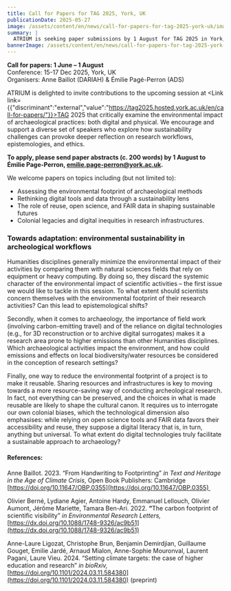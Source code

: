 ```yaml
---
title: Call for Papers for TAG 2025, York, UK
publicationDate: 2025-05-27
image: /assets/content/en/news/call-for-papers-for-tag-2025-york-uk/image.jpg
summary: |
  ATRIUM is seeking paper submissions by 1 August for TAG 2025 in York, UK. 
bannerImage: /assets/content/en/news/call-for-papers-for-tag-2025-york-uk/bannerImage.jpg
---
```

**Call for papers: 1 June – 1 August**\
Conference: 15-17 Dec 2025, York, UK\
Organisers: Anne Baillot (DARIAH) & Émilie Pagé-Perron (ADS)

<Figure src="/assets/content/en/news/call-for-papers-for-tag-2025-york-uk/atrium-uk-tag-session-flyer.jpg" alt="A flyer for the Call for Papers, with a red design and information for the panel. " alignment="stretch">

</Figure>

ATRIUM is delighted to invite contributions to the upcoming session at <Link link={{"discriminant":"external","value":"https://tag2025.hosted.york.ac.uk/en/call-for-papers/"}}>TAG 2025</Link> that critically examine the environmental impact of archaeological practices: both digital and physical. We encourage and support a diverse set of speakers who explore how sustainability challenges can provoke deeper reflection on research workflows, epistemologies, and ethics.&#x20;

**To apply, please send paper abstracts (c. 200 words) by 1 August to Émilie Page-Perron, [emilie.page-perron@york.ac.uk](mailto:emilie.page-perron@york.ac.uk).**&#x20;

We welcome papers on topics including (but not limited to):

* Assessing the environmental footprint of archaeological methods
* Rethinking digital tools and data through a sustainability lens
* The role of reuse, open science, and FAIR data in shaping sustainable futures
* Colonial legacies and digital inequities in research infrastructures.

### **Towards adaptation: environmental sustainability in archeological workflows**

Humanities disciplines generally minimize the environmental impact of their activities by comparing them with natural sciences fields that rely on equipment or heavy computing. By doing so, they discard the systemic character of the environmental impact of scientific activities – the first issue we would like to tackle in this session. To what extent should scientists concern themselves with the environmental footprint of their research activities? Can this lead to epistemological shifts?

Secondly, when it comes to archaeology, the importance of field work (involving carbon-emitting travel) and of the reliance on digital technologies (e.g., for 3D reconstruction or to archive digital surrogates) makes it a research area prone to higher emissions than other Humanities disciplines. Which archaeological activities impact the environment, and how could emissions and effects on local biodiversity/water resources be considered in the conception of research settings?

Finally, one way to reduce the environmental footprint of a project is to make it reusable. Sharing resources and infrastructures is key to moving towards a more resource-saving way of conducting archeological research. In fact, not everything can be preserved, and the choices in what is made reusable are likely to shape the cultural canon. It requires us to interrogate our own colonial biases, which the technological dimension also emphasises: while relying on open science tools and FAIR data favors their accessibility and reuse, they suppose a digital literacy that is, in turn, anything but universal. To what extent do digital technologies truly facilitate a sustainable approach to archaeology?

#### References:

Anne Baillot. 2023. “From Handwriting to Footprinting” *in Text and Heritage in the Age of Climate Crisis*, Open Book Publishers: Cambridge [https://doi.org/10.11647/OBP.0355](https://doi.org/10.11647/OBP.0355) 

Olivier Berné, Lydiane Agier, Antoine Hardy, Emmanuel Lellouch, Olivier Aumont, Jérôme Mariette, Tamara Ben-Ari. 2022. **“**&#x54;he carbon footprint of scientific visibility” *in Environmental Research Letters,* [https://dx.doi.org/10.1088/1748-9326/ac9b51](https://dx.doi.org/10.1088/1748-9326/ac9b51)

Anne-Laure Ligozat, Christophe Brun, Benjamin Demirdjian, Guillaume Gouget, Emilie Jardé, Arnaud Mialon, Anne-Sophie Mouronval, Laurent Pagani, Laure Vieu. 2024. “Setting climate targets: the case of higher education and research” *in bioRxiv,* [https://doi.org/10.1101/2024.03.11.584380](https://doi.org/10.1101/2024.03.11.584380) (preprint)

<Figure src="/assets/content/en/news/call-for-papers-for-tag-2025-york-uk/screenshot-2025-05-26-at-14.14.14.png" alt="Banner of 'Theoretical Archaeology Group Annual Meeting'" alignment="stretch">

</Figure>
